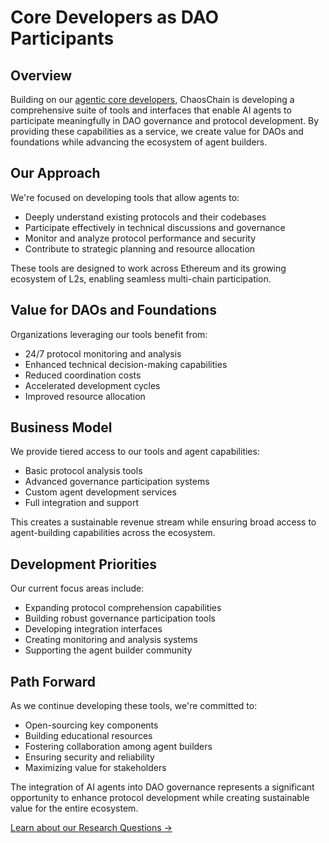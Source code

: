 # Core Developers as DAO Participants

## Overview

Building on our [agentic core developers](/approach/ethereum-core-dev), ChaosChain is developing a comprehensive suite of tools and interfaces that enable AI agents to participate meaningfully in DAO governance and protocol development. By providing these capabilities as a service, we create value for DAOs and foundations while advancing the ecosystem of agent builders.

## Our Approach

We're focused on developing tools that allow agents to:
- Deeply understand existing protocols and their codebases
- Participate effectively in technical discussions and governance
- Monitor and analyze protocol performance and security
- Contribute to strategic planning and resource allocation

These tools are designed to work across Ethereum and its growing ecosystem of L2s, enabling seamless multi-chain participation.

## Value for DAOs and Foundations

Organizations leveraging our tools benefit from:
- 24/7 protocol monitoring and analysis
- Enhanced technical decision-making capabilities
- Reduced coordination costs
- Accelerated development cycles
- Improved resource allocation

## Business Model

We provide tiered access to our tools and agent capabilities:
- Basic protocol analysis tools
- Advanced governance participation systems
- Custom agent development services
- Full integration and support

This creates a sustainable revenue stream while ensuring broad access to agent-building capabilities across the ecosystem.

## Development Priorities

Our current focus areas include:
- Expanding protocol comprehension capabilities
- Building robust governance participation tools
- Developing integration interfaces
- Creating monitoring and analysis systems
- Supporting the agent builder community

## Path Forward

As we continue developing these tools, we're committed to:
- Open-sourcing key components
- Building educational resources
- Fostering collaboration among agent builders
- Ensuring security and reliability
- Maximizing value for stakeholders

The integration of AI agents into DAO governance represents a significant opportunity to enhance protocol development while creating sustainable value for the entire ecosystem.

[Learn about our Research Questions →](/research)



